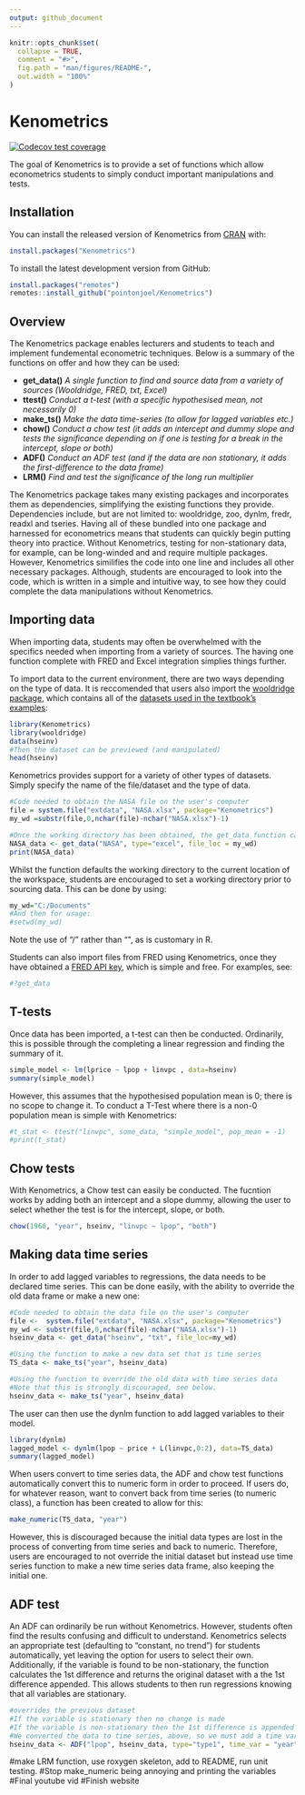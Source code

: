 ```yaml
---
output: github_document
---
```


<!-- README.md is generated from README.Rmd. Please edit that file -->

```r
knitr::opts_chunk$set(
  collapse = TRUE,
  comment = "#>",
  fig.path = "man/figures/README-",
  out.width = "100%"
)
```

# Kenometrics

<!-- badges: start -->
[![Codecov test coverage](https://codecov.io/gh/pointonjoel/Kenometrics/branch/master/graph/badge.svg)](https://codecov.io/gh/pointonjoel/Kenometrics?branch=master)
<!-- badges: end -->

The goal of Kenometrics is to provide a set of functions which allow econometrics students to simply conduct important manipulations and tests.

## Installation

You can install the released version of Kenometrics from [CRAN](https://CRAN.R-project.org) with:

``` r
install.packages("Kenometrics")
```
To install the latest development version from GitHub:
``` r
install.packages("remotes")
remotes::install_github("pointonjoel/Kenometrics")
```
## Overview

The Kenometrics package enables lecturers and students to teach and implement fundemental econometric techniques. Below is a summary of the functions on offer and how they can be used:
<body>
  <ul>
    <li>
      <b>get\_data()</b> 
      <i>A single function to find and source data from a variety of sources (Wooldridge, FRED, txt, Excel)</i></li>
    <li>
      <b>ttest()</b> 
      <i>Conduct a t-test (with a specific hypothesised mean, not necessarily 0)</i></li>
    <li>
      <b>make\_ts()</b>
      <i>Make the data time-series (to allow for lagged variables etc.)</i></li>
    <li>
      <b>chow()</b>
      <i>Conduct a chow test (it adds an intercept and dummy slope and tests the significance depending on if one is testing for a break in the intercept, slope or both)</i></li>
    <li>
      <b>ADF()</b>
      <i>Conduct an ADF test (and if the data are non stationary, it adds the first-difference to the data frame)</i></li>
    <li>
      <b>LRM()</b>
      <i>Find and test the significance of the long run multiplier</i></li>
  </ul>
</body>

The Kenometrics package takes many existing packages and incorporates them as dependencies, simplifying the existing functions they provide. Dependencies include, but are not limited to: wooldridge, zoo, dynlm, fredr, readxl and tseries. Having all of these bundled into one package and harnessed for econometrics means that students can quickly begin putting theory into practice. Without Kenometrics, testing for non-stationary data, for example, can be long-winded and and require multiple packages. However, Kenometrics similifies the code into one line and includes all other necessary packages. Although, students are encouraged to look into the code, which is written in a simple and intuitive way, to see how they could complete the data manipulations without Kenometrics.

## Importing data
When importing data, students may often be overwhelmed with the specifics needed when importing from a variety of sources. The having one function complete with FRED and Excel integration simplies things further. 

To import data to the current environment, there are two ways depending on the type of data. It is reccomended that users also import the [wooldridge package](https://cran.r-project.org/web/packages/wooldridge/index.html), which contains all of the [datasets used in the textbook's examples](https://www.cengage.com/cgi-wadsworth/course_products_wp.pl?fid=M20b&product_isbn_issn=9781111531041):

```r
library(Kenometrics)
library(wooldridge)
data(hseinv)
#Then the dataset can be previewed (and manipulated)
head(hseinv)
```

Kenometrics provides support for a variety of other types of datasets. Simply specify the name of the file/dataset and the type of data.

```r
#Code needed to obtain the NASA file on the user's computer
file = system.file("extdata", "NASA.xlsx", package="Kenometrics")
my_wd =substr(file,0,nchar(file)-nchar("NASA.xlsx")-1)

#Once the working directory has been obtained, the get_data function can be used
NASA_data <- get_data("NASA", type="excel", file_loc = my_wd)
print(NASA_data)
```

Whilst the function defaults the working directory to the current location of the workspace, students are encouraged to set a working directory prior to sourcing data. This can be done by using:

```r
my_wd="C:/Documents"
#And then for usage:
#setwd(my_wd)
```

Note the use of "/" rather than "\", as is customary in R.

Students can also import files from FRED using Kenometrics, once they have obtained a [FRED API key](https://research.stlouisfed.org/docs/api/api_key.html), which is simple and free. For examples, see:

```r
#?get_data
```

## T-tests

Once data has been imported, a t-test can then be conducted. Ordinarily, this is possible through the completing a linear regression and finding the summary of it.

```r
simple_model <- lm(lprice ~ lpop + linvpc , data=hseinv)
summary(simple_model)
```

However, this assumes that the hypothesised population mean is 0; there is no scope to change it. To conduct a T-Test where there is a non-0 population mean is simple with Kenometrics:

```r
#t_stat <- ttest("linvpc", some_data, "simple_model", pop_mean = -1)
#print(t_stat)
```

## Chow tests

With Kenometrics, a Chow test can easily be conducted. The fucntion works by adding both an intercept and a slope dummy, allowing the user to select whether the test is for the intercept, slope, or both.
```r
chow(1960, "year", hseinv, "linvpc ~ lpop", "both")
```

## Making data time series

In order to add lagged variables to regressions, the data needs to be declared time series. This can be done easily, with the ability to override the old data frame or make a new one:
```r
#Code needed to obtain the data file on the user's computer
file <-  system.file("extdata", "NASA.xlsx", package="Kenometrics")
my_wd <- substr(file,0,nchar(file)-nchar("NASA.xlsx")-1)
hseinv_data <- get_data("hseinv", "txt", file_loc=my_wd)

#Using the function to make a new data set that is time series
TS_data <- make_ts("year", hseinv_data)

#Using the function to override the old data with time series data
#Note that this is strongly discouraged, see below.
hseinv_data <- make_ts("year", hseinv_data)
```

The user can then use the dynlm function to add lagged variables to their model.  
```r
library(dynlm)
lagged_model <- dynlm(lpop ~ price + L(linvpc,0:2), data=TS_data)
summary(lagged_model)
```

When users convert to time series data, the ADF and chow test functions automatically convert this to numeric form in order to proceed. If users do, for whatever reason, want to convert back from time series (to numeric class), a function has been created to allow for this:

```r
make_numeric(TS_data, "year")
```

However, this is discouraged because the initial data types are lost in the process of converting from time series and back to numeric. Therefore, users are encouraged to not override the initial dataset but instead use time series function to make a new time series data frame, also keeping the initial one.

## ADF test

An ADF can ordinarily be run without Kenometrics. However, students often find the results confusing and difficult to understand. Kenometrics selects an appropriate test (defaulting to "constant, no trend") for students automatically, yet leaving the option for users to select their own. Additionally, if the variable is found to be non-stationary, the function calculates the 1st difference and returns the original dataset with a the 1st difference appended. This allows students to then run regressions knowing that all variables are stationary.

```r
#overrides the previous dataset
#If the variable is stationary then no change is made
#If the variable is non-stationary then the 1st difference is appended
#We converted the data to time series, above, so we must add a time variable:
hseinv_data <- ADF("lpop", hseinv_data, type="type1", time_var = "year")
```


#make LRM function, use roxygen skeleton, add to README, run unit testing.
#Stop make_numeric being annoying and printing the variables
#Final youtube vid
#Finish website

